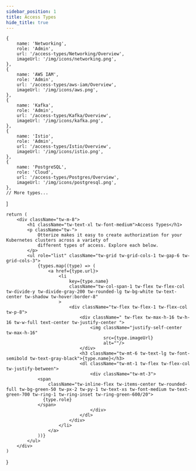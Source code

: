 ```yaml
---
sidebar_position: 1
title: Access Types
hide_title: true
---
```


    {
        name: 'Networking',
        role: 'Admin',
        url: '/access-types/Networking/Overview',
        imageUrl: '/img/icons/networking.png',
    },
    {
        name: 'AWS IAM',
        role: 'Admin',
        url: '/access-types/aws-iam/Overview',
        imageUrl: '/img/icons/aws.png',
    },
    {
        name: 'Kafka',
        role: 'Admin',
        url: '/access-types/Kafka/Overview',
        imageUrl: '/img/icons/kafka.png',
    },
    {
        name: 'Istio',
        role: 'Admin',
        url: '/access-types/Istio/Overview',
        imageUrl: '/img/icons/istio.png',
    },
    {
        name: 'PostgreSQL',
        role: 'Cloud',
        url: '/access-types/Postgres/Overview',
        imageUrl: '/img/icons/postgresql.png',
    },
    // More types...
]

    return (
        <div className="tw-m-8">
            <h1 className="tw-text-xl tw-font-medium">Access Types</h1>
            <p className="tw-">
                Otterize makes it easy to create authorization for your Kubernetes clusters across a variety of
                different types of access. Explore each below.
            </p>
            <ul role="list" className="tw-grid tw-grid-cols-1 tw-gap-6 tw-grid-cols-3">
                {types.map((type) => (
                    <a href={type.url}>
                        <li
                            key={type.name}
                            className="tw-col-span-1 tw-flex tw-flex-col tw-divide-y tw-divide-gray-200 tw-rounded-lg tw-bg-white tw-text-center tw-shadow tw-hover:border-8"
                        >
                            <div className="tw-flex tw-flex-1 tw-flex-col tw-p-8">
                                <div className=" tw-flex tw-max-h-16 tw-h-16 tw-w-full text-center tw-justify-center ">
                                    <img className="justify-self-center tw-max-h-16"
                                         src={type.imageUrl}
                                         alt=""/>
                                </div>
                                <h3 className="tw-mt-6 tw-text-lg tw-font-semibold tw-text-gray-black">{type.name}</h3>
                                <dl className="tw-mt-1 tw-flex tw-flex-col tw-justify-between">
                                    <div className="tw-mt-3">
                <span
                    className="tw-inline-flex tw-items-center tw-rounded-full tw-bg-green-50 tw-px-2 tw-py-1 tw-text-xs tw-font-medium tw-text-green-700 tw-ring-1 tw-ring-inset tw-ring-green-600/20">
                  {type.role}
                </span>
                                    </div>
                                </dl>
                            </div>
                        </li>
                    </a>
                ))}
            </ul>
        </div>
    )
}






